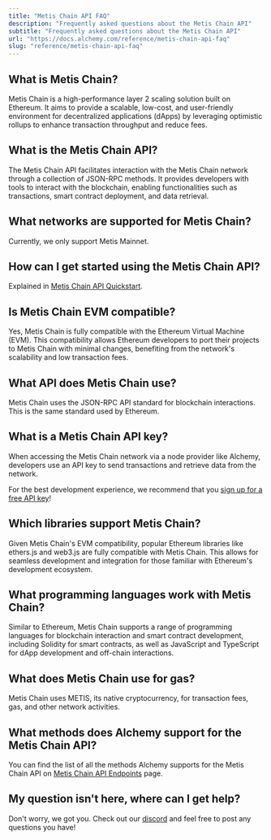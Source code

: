 ```yaml
---
title: "Metis Chain API FAQ"
description: "Frequently asked questions about the Metis Chain API"
subtitle: "Frequently asked questions about the Metis Chain API"
url: "https://docs.alchemy.com/reference/metis-chain-api-faq"
slug: "reference/metis-chain-api-faq"
---
```


## What is Metis Chain?

Metis Chain is a high-performance layer 2 scaling solution built on Ethereum. It aims to provide a scalable, low-cost, and user-friendly environment for decentralized applications (dApps) by leveraging optimistic rollups to enhance transaction throughput and reduce fees.

## What is the Metis Chain API?

The Metis Chain API facilitates interaction with the Metis Chain network through a collection of JSON-RPC methods. It provides developers with tools to interact with the blockchain, enabling functionalities such as transactions, smart contract deployment, and data retrieval.

## What networks are supported for Metis Chain?

Currently, we only support Metis Mainnet.

## How can I get started using the Metis Chain API?

Explained in [Metis Chain API Quickstart](/reference/metis-chain-api-quickstart).

## Is Metis Chain EVM compatible?

Yes, Metis Chain is fully compatible with the Ethereum Virtual Machine (EVM). This compatibility allows Ethereum developers to port their projects to Metis Chain with minimal changes, benefiting from the network's scalability and low transaction fees.

## What API does Metis Chain use?

Metis Chain uses the JSON-RPC API standard for blockchain interactions. This is the same standard used by Ethereum.

## What is a Metis Chain API key?

When accessing the Metis Chain network via a node provider like Alchemy, developers use an API key to send transactions and retrieve data from the network.

For the best development experience, we recommend that you [sign up for a free API key](https://dashboard.alchemy.com/signup/)!

## Which libraries support Metis Chain?

Given Metis Chain's EVM compatibility, popular Ethereum libraries like ethers.js and web3.js are fully compatible with Metis Chain. This allows for seamless development and integration for those familiar with Ethereum's development ecosystem.

## What programming languages work with Metis Chain?

Similar to Ethereum, Metis Chain supports a range of programming languages for blockchain interaction and smart contract development, including Solidity for smart contracts, as well as JavaScript and TypeScript for dApp development and off-chain interactions.

## What does Metis Chain use for gas?

Metis Chain uses METIS, its native cryptocurrency, for transaction fees, gas, and other network activities.

## What methods does Alchemy support for the Metis Chain API?

You can find the list of all the methods Alchemy supports for the Metis Chain API on [Metis Chain API Endpoints](/reference/metis-chain-api-endpoints) page.

## My question isn't here, where can I get help?

Don't worry, we got you. Check out our [discord](https://alchemy.com/discord) and feel free to post any questions you have!
